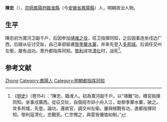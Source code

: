 {{Otheruses|陳忠}}
'''陳忠'''（{{bd|？||1424年|catIdx=}}），[[京師|京師]][[鳳陽府|鳳陽府]][[臨淮縣|臨淮縣]]（今[[安徽省|安徽省]][[鳳陽縣|鳳陽縣]]）人，明朝政治人物。

== 生平 ==
陳忠初为寬河卫副千戶，后因参加[[靖难之役|靖难之役]]，任卫指揮同知，之后因事连坐戍边广西，后跟从征讨交趾，自己率部偷袭[[黎季犛|黎季犛]][[水寨|水寨]]，并率先登入[[多邦城|多邦城]]。后调任交州左衛，屡有战功，晋升都指挥同知。[[黎利|黎利]]进攻[[清化|清化]]时，战死<ref>《[[明史|明史]]》（卷154）：“陳忠，臨淮人。初為寬河副千戶。以“靖難”功，積官指揮同知。坐事戍廣西。從征交阯，自個招市舁小舟入江，劫黎季犛水寨，破之。攻多邦城，先登。論功，還故官，調交州左衛。屢與賊戰有功，進都指揮同知。黎利寇清化，忠戰死。仁宗憫之，與雲皆優恤如制。”</ref>。

== 参考文献 ==
{{wikisource|明史/卷154}}
{{reflist}}

{{明朝人物小作品}}

{{Authority control}}
{{DEFAULTSORT:Chen陈}}
[[Category:陈姓|Zhong]]
[[Category:鳳陽人|Category:鳳陽人]]
[[Category:明朝都指挥同知|Category:明朝都指挥同知]]
